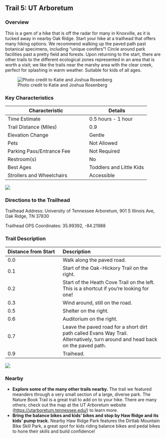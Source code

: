 ## Trail 5: UT Arboretum

### Overview

This is a gem of a hike that is off the radar for many in Knoxville, as it is tucked away in nearby Oak Ridge. Start your hike at a trailhead that offers many hiking options. We recommend walking up the paved path past botanical specimens, including "unique conifers"! Circle around park facilities past a pretty field and forests. Upon returning to the start, there are other trails to the different ecological zones represented in an area that is worth a visit; we like the trails near the marshy area with the clear creek, perfect for splashing in warm weather. Suitable for kids of all ages.

![Photo credit to Katie and Joshua Rosenberg](img/trail-05-figure-01.jpg)

### Key Characteristics

| **Characteristic**        | **Details**        |
|---------------------------|--------------------|
| Time Estimate             | 0.5 hours - 1 hour |
| Trail Distance (Miles)    | 0.9                |
| Elevation Change          | Gentle             |
| Pets                      | Not Allowed        |
| Parking Pass/Entrance Fee | Not Required       |
| Restroom(s)               | No                 |
| Best Ages                 | Toddlers and Little Kids                   |
| Strollers and Wheelchairs | Accessible                    |

![](maps/trail-05-map.jpeg)

### Directions to the Trailhead

Trailhead Address: University of Tennessee Arboretum, 901 S Illinois Ave, Oak Ridge, TN 37830

Trailhead GPS Coordinates: 35.99392, -84.21988


### Trail Description

| Distance from Start | Description                                                                                                                    |
|:------------------------|:---------------------------------------------|
| 0.0                 | Walk along the paved road.                                                                                                     |
| 0.1                 | Start of the Oak-Hickory Trail on the right.                                                                                   |
| 0.2                 | Start of the Heath Cove Trail on the left. This is a shortcut if you're looking for one!                                       |
| 0.3                 | Wind around, still on the road.                                                                                                |
| 0.5                 | Shelter on the right.                                                                                                          |
| 0.6                 | Auditorium on the right.                                                                                                       |
| 0.7                 | Leave the paved road for a short dirt path called Evans Way Trail. Alternatively, turn around and head back on the paved path. |
| 0.9                 | Traihead.                                                                                                                      |

![](img/trail-05-figure-02.jpg)

### Nearby

-   **Explore some of the many other trails nearby.** The trail we featured meanders through a very small section of a large, diverse park. The Nature Book Trail is a great trail to add on to your hike. There are many others; check out the map at the UT Arboretum website (<https://utarboretum.tennessee.edu/>) to learn more.
-   **Bring the balance bikes and kids' bikes and stop by Haw Ridge and its kids' pump track.** Nearby Haw Ridge Park features the Dirtlab Mountain Bike Skill Park, a great spot for kids riding balance bikes and pedal bikes to hone their skills and build confidence!
